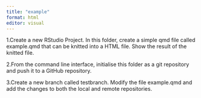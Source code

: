 ```yaml
---
title: "example"
format: html
editor: visual
---
```


1.Create a new RStudio Project. In this folder, create a simple qmd file called example.qmd that can be knitted into a HTML file. Show the result of the knitted file.

2.From the command line interface, initialise this folder as a git repository and push it to a GitHub repository.

3.Create a new branch called testbranch. Modify the file example.qmd and add the changes to both the local and remote repositories.